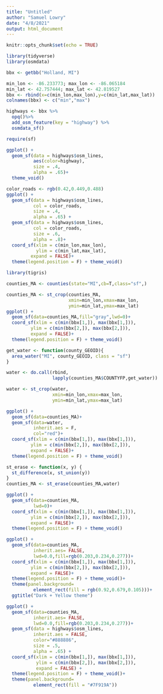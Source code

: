 ```yaml
---
title: "Untitled"
author: "Samuel Lowry"
date: "4/8/2021"
output: html_document
---
```


```r
knitr::opts_chunk$set(echo = TRUE)
```

```r
library(tidyverse)
library(osmdata)

bbx <- getbb("Holland, MI")

min_lon <- -86.233773; max_lon <- -86.065184
min_lat <- 42.757444; max_lat <- 42.819527
bbx <- rbind(x=c(min_lon,max_lon),y=c(min_lat,max_lat))
colnames(bbx) <- c("min","max")

highways <- bbx %>%
  opq()%>%
  add_osm_feature(key = "highway") %>%
  osmdata_sf()

require(sf)

ggplot() +
  geom_sf(data = highways$osm_lines,
          aes(color=highway),
          size = .4,
          alpha = .65)+
  theme_void()


```

```r
color_roads <- rgb(0.42,0.449,0.488)
ggplot() +
  geom_sf(data = highways$osm_lines,
          col = color_roads,
          size = .4,
          alpha = .65) +
  geom_sf(data = highways$osm_lines,
          col = color_roads,
          size = .6,
          alpha = .8)+
  coord_sf(xlim = c(min_lon,max_lon),
           ylim = c(min_lat,max_lat),
         expand = FALSE)+
  theme(legend.position = F) + theme_void()
```
```r
library(tigris)

counties_MA <- counties(state="MI",cb=T,class="sf",)

counties_MA <- st_crop(counties_MA,
                       xmin=min_lon,xmax=max_lon,
                       ymin=min_lat,ymax=max_lat)
ggplot() + 
  geom_sf(data=counties_MA,fill="gray",lwd=0)+
  coord_sf(xlim = c(min(bbx[1,]), max(bbx[1,])), 
         ylim = c(min(bbx[2,]), max(bbx[2,])),
         expand = FALSE)+
  theme(legend.position = F) + theme_void()

get_water <- function(county_GEOID){
  area_water("MI", county_GEOID, class = "sf")
}

water <- do.call(rbind, 
                 lapply(counties_MA$COUNTYFP,get_water))

water <- st_crop(water,
                 xmin=min_lon,xmax=max_lon,
                 ymin=min_lat,ymax=max_lat)

ggplot() + 
  geom_sf(data=counties_MA)+
  geom_sf(data=water,
          inherit.aes = F,
          col="red")+
  coord_sf(xlim = c(min(bbx[1,]), max(bbx[1,])), 
         ylim = c(min(bbx[2,]), max(bbx[2,])),
         expand = FALSE)+
  theme(legend.position = F) + theme_void()

st_erase <- function(x, y) {
  st_difference(x, st_union(y))
}
counties_MA <- st_erase(counties_MA,water)

ggplot() + 
  geom_sf(data=counties_MA,
          lwd=0)+
  coord_sf(xlim = c(min(bbx[1,]), max(bbx[1,])), 
         ylim = c(min(bbx[2,]), max(bbx[2,])),
         expand = FALSE)+
  theme(legend.position = F) + theme_void()

ggplot() + 
  geom_sf(data=counties_MA,
          inherit.aes= FALSE,
          lwd=0.0,fill=rgb(0.203,0.234,0.277))+
  coord_sf(xlim = c(min(bbx[1,]), max(bbx[1,])), 
         ylim = c(min(bbx[2,]), max(bbx[2,])),
         expand = FALSE)+
  theme(legend.position = F) + theme_void()+
  theme(panel.background=
          element_rect(fill = rgb(0.92,0.679,0.105)))+
  ggtitle("Dark + Yellow theme")
```
```r
ggplot() + 
  geom_sf(data=counties_MA,
          inherit.aes= FALSE,
          lwd=0.0,fill=rgb(0.203,0.234,0.277))+
  geom_sf(data = highways$osm_lines,
          inherit.aes = FALSE,
          color="#888886",
          size = .5,
          alpha = .65) +
  coord_sf(xlim = c(min(bbx[1,]), max(bbx[1,])), 
           ylim = c(min(bbx[2,]), max(bbx[2,])),
           expand = FALSE) +
  theme(legend.position = F) + theme_void()+
  theme(panel.background=
          element_rect(fill = "#7F919A"))
```


